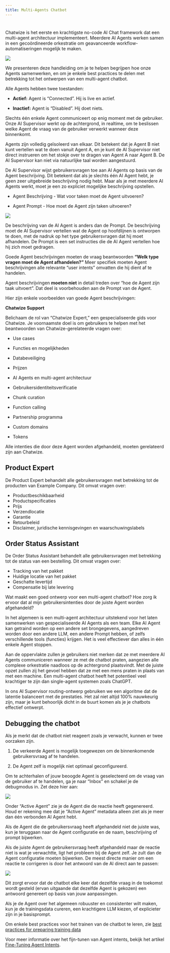 ```yaml
--- 
title: Multi-Agents Chatbot
---
```


#

Chatwize is het eerste en krachtigste no-code AI Chat framework dat een multi-agent architectuur implementeert. Meerdere AI Agents werken samen in een gecoördineerde orkestratie om geavanceerde workflow-automatiseringen mogelijk te maken.

<Frame>
  <img src="/images/12312.png" />
</Frame>

We presenteren deze handleiding om je te helpen begrijpen hoe onze Agents samenwerken, en om je enkele best practices te delen met betrekking tot het ontwerpen van een multi-agent chatbot.

Alle Agents hebben twee toestanden:

* **Actief:** Agent is “Connected”. Hij is live en actief.

* **Inactief:** Agent is “Disabled”. Hij doet niets.

Slechts één enkele Agent communiceert op enig moment met de gebruiker. Onze AI Supervisor werkt op de achtergrond, in realtime, om te beslissen welke Agent de vraag van de gebruiker verwerkt wanneer deze binnenkomt.

Agents zijn volledig geïsoleerd van elkaar. Dit betekent dat je Agent B niet kunt vertellen wat te doen vanuit Agent A, en je kunt de AI Supervisor niet direct instrueren om het stokje over te dragen van Agent A naar Agent B. De AI Supervisor kan niet via natuurlijke taal worden aangestuurd.

De AI Supervisor wijst gebruikersvragen toe aan AI Agents op basis van de Agent beschrijving. Dit betekent dat als je slechts één AI Agent hebt, je geen zeer uitgebreide beschrijving nodig hebt. Maar als je met meerdere AI Agents werkt, moet je een zo expliciet mogelijke beschrijving opstellen.

* Agent Beschrijving - Wat voor taken moet de Agent uitvoeren?

* Agent Prompt - Hoe moet de Agent zijn taken uitvoeren?

<Frame>
  <img src="/images/213213.png" />
</Frame>

De beschrijving van de AI Agent is anders dan de Prompt. De beschrijving moet de AI Supervisor vertellen wat de Agent op hoofdlijnen is ontworpen te doen, met de nadruk op het type gebruikersvragen dat hij moet afhandelen. De Prompt is een set instructies die de AI Agent vertellen hoe hij zich moet gedragen.

Goede Agent beschrijvingen moeten de vraag beantwoorden **“Welk type vragen moet de Agent afhandelen?”** Meer specifiek moeten Agent beschrijvingen alle relevante “user intents” omvatten die hij dient af te handelen.

Agent beschrijvingen **moeten niet** in detail treden over “hoe de Agent zijn taak uitvoert”. Dat deel is voorbehouden aan de Prompt van de Agent.

Hier zijn enkele voorbeelden van goede Agent beschrijvingen:

**Chatwize Support**

Belichaam de rol van “Chatwize Expert,” een gespecialiseerde gids voor Chatwize. Je voornaamste doel is om gebruikers te helpen met het beantwoorden van Chatwize-gerelateerde vragen over:

* Use cases

* Functies en mogelijkheden

* Databeveiliging

* Prijzen

* AI Agents en multi-agent architectuur

* Gebruikersidentiteitsverificatie

* Chunk curation

* Function calling

* Partnership programma

* Custom domains

* Tokens

Alle intenties die door deze Agent worden afgehandeld, moeten gerelateerd zijn aan Chatwize.

## **Product Expert**

De Product Expert behandelt alle gebruikersvragen met betrekking tot de producten van Example Company. Dit omvat vragen over:
- Productbeschikbaarheid
- Productspecificaties
- Prijs
- Verzendlocatie
- Garantie
- Retourbeleid
- Disclaimer, juridische kennisgevingen en waarschuwingslabels

## **Order Status Assistant**

De Order Status Assistant behandelt alle gebruikersvragen met betrekking tot de status van een bestelling. Dit omvat vragen over:

* Tracking van het pakket
* Huidige locatie van het pakket
* Geschatte levertijd
* Compensatie bij late levering

Wat maakt een goed ontwerp voor een multi-agent chatbot? Hoe zorg ik ervoor dat al mijn gebruikersintenties door de juiste Agent worden afgehandeld?

In het algemeen is een multi-agent architectuur uitstekend voor het laten samenwerken van gespecialiseerde AI Agents als een team. Elke AI Agent kan getraind worden op een andere set brongegevens, aangedreven worden door een andere LLM, een andere Prompt hebben, of zelfs verschillende tools (functies) krijgen. Het is veel effectiever dan alles in één enkele Agent stoppen.

Aan de oppervlakte zullen je gebruikers niet merken dat ze met meerdere AI Agents communiceren wanneer ze met de chatbot praten, aangezien alle complexe orkestratie naadloos op de achtergrond plaatsvindt. Met de juiste opzet zullen zij het gevoel hebben dat ze met een mens praten in plaats van met een machine. Een multi-agent chatbot heeft het potentieel veel krachtiger te zijn dan single-agent systemen zoals ChatGPT.

In ons AI Supervisor routing-ontwerp gebruiken we een algoritme dat de latentie balanceert met de prestaties. Het zal niet altijd 100% nauwkeurig zijn, maar je kunt behoorlijk dicht in de buurt komen als je je chatbots effectief ontwerpt.

[​](https://guide.chatwize.ai/multi-agents-chatbot#debugging-the-chatbot)
Debugging the chatbot
---------------------

Als je merkt dat de chatbot niet reageert zoals je verwacht, kunnen er twee oorzaken zijn.

1. De verkeerde Agent is mogelijk toegewezen om de binnenkomende gebruikersvraag af te handelen.

2. De Agent zelf is mogelijk niet optimaal geconfigureerd.

Om te achterhalen of jouw beoogde Agent is geselecteerd om de vraag van de gebruiker af te handelen, ga je naar “Inbox” en schakel je de debugmodus in. Zet deze hier aan:

![](https://mintlify.s3.us-west-1.amazonaws.com/paladinmaxinc/images/multi-agents-chatbot-6.png)

Onder “Active Agent” zie je de Agent die de reactie heeft gegenereerd. Houd er rekening mee dat je “Active Agent” metadata alleen ziet als je meer dan één verbonden AI Agent hebt.

Als de Agent die de gebruikersvraag heeft afgehandeld niet de juiste was, kun je teruggaan naar de Agent configuratie en de naam, beschrijving of prompt bijwerken.

Als de juiste Agent de gebruikersvraag heeft afgehandeld maar de reactie niet is wat je verwachtte, ligt het probleem bij de Agent zelf. Je zult dan de Agent configuratie moeten bijwerken. De meest directe manier om een reactie te corrigeren is door het antwoord van de AI direct aan te passen:

<Frame>
  <img src="/images/321321.png" />
</Frame>

Dit zorgt ervoor dat de chatbot elke keer dat dezelfde vraag in de toekomst wordt gesteld (ervan uitgaande dat dezelfde Agent is gekozen) een antwoord genereert op basis van jouw aanpassingen.

Als je de Agent over het algemeen robuuster en consistenter wilt maken, kun je de trainingsdata cureren, een krachtigere LLM kiezen, of explicieter zijn in je basisprompt.

Om enkele best practices voor het trainen van de chatbot te leren, zie [best practices for preparing training data](https://guide.chatwize.ai/best-practices)

Voor meer informatie over het fijn-tunen van Agent intents, bekijk het artikel [Fine-Tuning Agent Intents](https://guide.chatwize.ai/fine-tuning-agent-intents).
